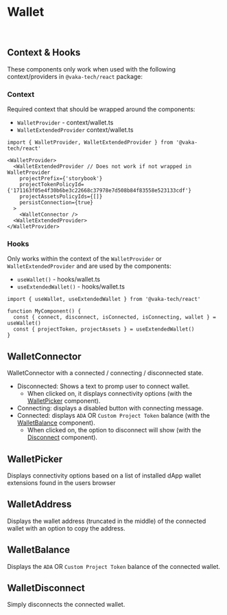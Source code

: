 

<Meta of={WalletStories} title="Components/Wallet" />

# Wallet

<br />

## Context & Hooks

These components only work when used with the following context/providers in `@vaka-tech/react` package:

### Context

Required context that should be wrapped around the components:

- `WalletProvider` - context/wallet.ts
- `WalletExtendedProvider` context/wallet.ts

```
import { WalletProvider, WalletExtendedProvider } from '@vaka-tech/react'

<WalletProvider>
  <WalletExtendedProvider // Does not work if not wrapped in WalletProvider
    projectPrefix={'storybook'}
    projectTokenPolicyId={'171163f05e4f30b6be3c22668c37978e7d508b84f83558e523133cdf'}
    projectAssetsPolicyIds={[]}
    persistConnection={true}
  >
    <WalletConnector />
  <WalletExtendedProvider>
</WalletProvider>
```

### Hooks

Only works within the context of the `WalletProvider` or `WalletExtendedProvider` and are used by the components:

- `useWallet()` - hooks/wallet.ts
- `useExtendedWallet()` - hooks/wallet.ts

```
import { useWallet, useExtendedWallet } from '@vaka-tech/react'

function MyComponent() {
  const { connect, disconnect, isConnected, isConnecting, wallet } = useWallet()
  const { projectToken, projectAssets } = useExtendedWallet()
}
```

## WalletConnector

WalletConnector with a connected / connecting / disconnected state.

- Disconnected: Shows a text to promp user to connect wallet.
  - When clicked on, it displays connectivity options (with the [WalletPicker](#walletpicker) component).
- Connecting: displays a disabled button with connecting message.
- Connected: displays `ADA` OR `Custom Project Token` balance (with the [WalletBalance](#walletbalance) component).
  - When clicked on, the option to disconnect will show (with the [Disconnect](#walletdisconnect) component).

<Canvas of={WalletStories.WalletConnector} />

## WalletPicker

Displays connectivity options based on a list of installed dApp wallet extensions found in the users browser

<Canvas of={WalletStories.WalletPicker} />

## WalletAddress

Displays the wallet address (truncated in the middle) of the connected wallet with an option to copy the address.

<Canvas of={WalletStories.WalletAddress} />

## WalletBalance

Displays the `ADA` OR `Custom Project Token` balance of the connected wallet.

<Canvas of={WalletStories.WalletBalance} />

## WalletDisconnect

Simply disconnects the connected wallet.

<Canvas of={WalletStories.WalletDisconnectButton} />
